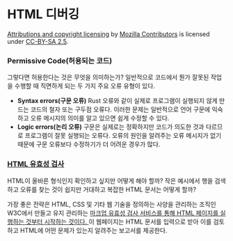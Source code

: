 # HTML 디버깅


[Attributions and copyright licensing](https://developer.mozilla.org/en-US/docs/MDN/Writing_guidelines/Attrib_copyright_license) by [Mozilla Contributors](https://developer.mozilla.org/en-US/docs/MDN/Community/Roles_teams#contributor) is licensed under [CC-BY-SA 2.5](https://creativecommons.org/licenses/by-sa/2.5/).


### Permissive Code(허용되는 코드)


그렇다면 허용한다는 것은 무엇을 의미하는가? 일반적으로 코드에서 뭔가 잘못된 작업을 수행할 때 직면하게 되는 두 가지 주요 오류 유형이 있다.

- **Syntax errors(구문 오류)**
Rust 오류와 같이 실제로 프로그램이 실행되지 않게 만드는 코드의 철자 또는 구두점 오류다. 이러한 문제는 일반적으로 언어 구문에 익숙하고 오류 메시지의 의미를 알고 있으면 쉽게 수정할 수 있다.
- **Logic errors(논리 오류)**
구문은 실제로는 정확하지만 코드가 의도한 것과 다르므로 프로그램이 잘못 실행되는 오류다. 오류의 원인을 알려주는 오류 메시지가 없기 때문에 구문 오류보다 수정하기가 더 어려운 경우가 많다.

### [HTML 유효성 검사](https://developer.mozilla.org/en-US/docs/Learn/HTML/Introduction_to_HTML/Debugging_HTML#html_validation)


HTML이 올바른 형식인지 확인하고 싶지만 어떻게 해야 할까? 작은 예시에서 행을 검색하고 오류를 찾는 것이 쉽지만 거대하고 복잡한 HTML 문서는 어떻게 할까?


가장 좋은 전략은 HTML, CSS 및 기타 웹 기술을 정의하는 사양을 관리하는 조직인 W3C에서 만들고 유지 관리하는 [마크업 유효성 검사 서비스를 통해 HTML 페이지를 실행하는 것부터 시작하는 것이다. ](https://validator.w3.org/)이 웹페이지는 HTML 문서를 입력으로 받아 이를 검토하고 HTML에 어떤 문제가 있는지 알려주는 보고서를 제공한다.

